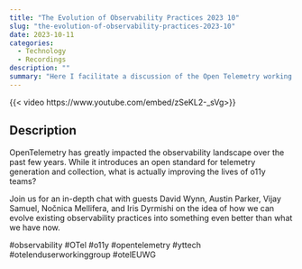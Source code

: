 ```yaml
---
title: "The Evolution of Observability Practices 2023 10"
slug: "the-evolution-of-observability-practices-2023-10"
date: 2023-10-11
categories:
  - Technology
  - Recordings
description: ""
summary: "Here I facilitate a discussion of the Open Telemetry working group to explore where o11y comes from and where it should go"
---
```


{{< video https://www.youtube.com/embed/zSeKL2-_sVg>}}

## Description

OpenTelemetry has greatly impacted the observability landscape over the past few years. While it introduces an open standard for telemetry generation and collection, what is actually improving the lives of o11y teams?

Join us for an in-depth chat with guests David Wynn, Austin Parker, Vijay Samuel, Nočnica Mellifera, and Iris Dyrmishi on the idea of how we can evolve existing observability practices into something even better than what we have now.

#observability #OTel #o11y #opentelemetry #yttech #otelenduserworkinggroup #otelEUWG